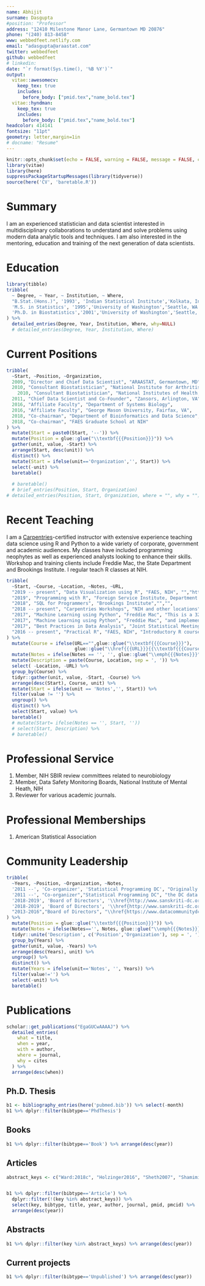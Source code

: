 ```yaml
---
name: Abhijit
surname: Dasgupta
#position: "Professor"
address: "12410 Milestone Manor Lane, Germantown MD 20876"
phone: "(240) 813-8458"
www: webbedfeet.netlify.com
email: "adasgupta@araastat.com"
twitter: webbedfeet
github: webbedfeet
# linkedin:
date: "`r format(Sys.time(), '%B %Y')`"
output: 
  vitae::awesomecv:
    keep_tex: true
    includes:
      before_body: ["pmid.tex","name_bold.tex"]
  vitae::hyndman:
    keep_tex: true
    includes:
      before_body: ["pmid.tex","name_bold.tex"]
headcolor: 414141
fontsize: "11pt"
geometry: letter,margin=1in
# docname: "Resume"
---
```


```r
knitr::opts_chunk$set(echo = FALSE, warning = FALSE, message = FALSE, cache = T)
library(vitae)
library(here)
suppressPackageStartupMessages(library(tidyverse))
source(here('CV', 'baretable.R'))
```

# Summary

I am an experienced statistician and data scientist interested in
multidisciplinary collaborations to understand and solve problems using modern
data analytic tools and techniques. I am also interested in the mentoring,
education and training of the next generation of data scientists.

# Education

```r
library(tibble)
tribble(
  ~ Degree, ~ Year, ~ Institution, ~ Where,
  "B.Stat.(Hons.)", '1993', 'Indian Statistical Institute','Kolkata, India',
  'M.S. in Statistics', '1995','University of Washington','Seattle, WA',
  'Ph.D. in Biostatistics','2001','University of Washington','Seattle, WA'
) %>% 
  detailed_entries(Degree, Year, Institution, Where, why=NULL)
  # detailed_entries(Degree, Year, Institution, Where)
```

# Current Positions
```r
tribble(
  ~Start, ~Position, ~Organization,
  2009, "Director and Chief Data Scientist", "ARAASTAT, Germantown, MD",
  2010, "Consultant Biostatistician", "National Institute for Arthritis, Musculoskeletal and Skin Diseases",
    2010, "Consultant Biostatistician", "National Institutes of Health, Bethesda, MD",
  2011, "Chief Data Scientist and Co-Founder", "Zansors, Arlington, VA",
  2016, "Affiliate Faculty", "Department of Systems Biology",
  2016, "Affiliate Faculty", "George Mason University, Fairfax, VA",
  2018, "Co-chairman", "Department of Bioinformatics and Data Science",
  2018, "Co-chairman", "FAES Graduate School at NIH"
) %>% 
  mutate(Start = paste0(Start, '--')) %>% 
  mutate(Position = glue::glue("\\textbf{{{Position}}}")) %>% 
  gather(unit, value, -Start) %>%
  arrange(Start, desc(unit)) %>% 
  distinct() %>% 
  mutate(Start = ifelse(unit=='Organization','', Start)) %>% 
  select(-unit) %>% 
  baretable()
  
  # baretable()
  # brief_entries(Position, Start, Organization)
# detailed_entries(Position, Start, Organization, where = "", why = "")
```

\newpage
# Recent Teaching

I am a [Carpentries](https://www.carpentries.org)-certified instructor with extensive experience 
teaching data science using R and Python to a wide variety of corporate,
government and academic audiences. My classes have included programming neophytes as well as 
experienced analysts looking to enhance their skills. Workshop and training clients include Freddie Mac, the State Department and Brookings Institute. I regular teach R classes at NIH.

```r
tribble(
  ~Start, ~Course, ~Location, ~Notes, ~URL,
  "2019 -- present", "Data Visualization using R", "FAES, NIH", "","http://www.araastat.com/BIOF439",
  "2019", "Programming with R", "Foreign Service Institute, Department of State","3-day workshops introducing R in a Excel-dominant environment","",
  "2018", "SQL for Programmers", "Brookings Institute","","",
  "2018 -- present", "Carpentries Workshops", "NIH and other locations", "both R- and Python-based", "",
  "2017", "Machine Learning using Python", "Freddie Mac", "This is a 32-hour corporate training program covering the background, theory, usage ", "",
  "2017", "Machine Learning using Python", "Freddie Mac", "and implementation of several machine learning methods","",
  "2017", "Best Practices in Data Analysis", "Joint Statistical Meetings, Baltimore", "This is a continuing education course. I received all A's on my evaluations","",
  "2016 -- present", "Practical R", "FAES, NIH", "Introductory R course", "http://www.araastat.com/BIOF339_PracticalR"
) %>% 
  mutate(Course = ifelse(URL=="",glue::glue("\\textbf{{{Course}}}"), 
                         glue::glue("\\href{{{URL}}}{{\\textbf{{{Course}}}}}"))) %>% 
  mutate(Notes = ifelse(Notes == '', '', glue::glue("\\emph{{{Notes}}}"))) %>% 
  mutate(Description = paste(Course, Location, sep = ', ')) %>% 
  select( -Location, -URL) %>% 
  group_by(Course) %>% 
  tidyr::gather(unit, value, -Start, -Course) %>% 
  arrange(desc(Start), Course, unit) %>% 
  mutate(Start = ifelse(unit == 'Notes','', Start)) %>% 
  filter(value != '') %>% 
  ungroup() %>% 
  distinct() %>% 
  select(Start, value) %>% 
  baretable()
  # mutate(Start= ifelse(Notes == '', Start, ''))
  # select(Start, Description) %>% 
  # baretable()
```

# Professional Service

1. Member, NIH SBIR review committees related to neurobiology
1. Member, Data Safety Monitoring Boards, National Institute of Mental Heath, NIH
1. Reviewer for various academic journals. 

# Professional Memberships

1. American Statistical Association 
 
# Community Leadership

```r
tribble(
  ~Years, ~Position, ~Organization, ~Notes,
  '2011 --', 'Co-organizer', 'Statistical Programming DC', "Originally the DC R Users Group, this meetup brings together",
  '2011 --', "Co-organizer","Statistical Programming DC", "the DC data science community to share and discuss data science implementations in R and Python",
  '2018-2019', 'Board of Directors', '\\href{http://www.sanskriti-dc.org}{Sanskriti, Inc.}', 'A socio-cultural organization supporting the Bengali community',
  '2018-2019', 'Board of Directors', '\\href{http://www.sanskriti-dc.org}{Sanskriti, Inc.}', 'in Montgomery County and the greater DC area',
  "2013-2016","Board of Directors", "\\href{https://www.datacommunitydc.org}{Data Community DC}",""
) %>% 
  mutate(Position = glue::glue("\\textbf{{{Position}}}")) %>% 
  mutate(Notes = ifelse(Notes=='', Notes, glue::glue("\\emph{{{Notes}}}"))) %>% 
  tidyr::unite('Description', c('Position','Organization'), sep = ', ') %>% 
  group_by(Years) %>% 
  gather(unit, value, -Years) %>%
  arrange(desc(Years), unit) %>% 
  ungroup() %>% 
  distinct() %>% 
  mutate(Years = ifelse(unit=='Notes', '', Years)) %>% 
  filter(value!='') %>% 
  select(-unit) %>% 
  baretable()

```

\newpage
# Publications

```r
scholar::get_publications("EgaGUCwAAAAJ") %>% 
  detailed_entries(
    what = title,
    when = year,
    with = author,
    where = journal,
    why = cites
  ) %>% 
  arrange(desc(when))
```

## Ph.D. Thesis

```r
b1 <- bibliography_entries(here('pubmed.bib')) %>% select(-month)
b1 %>% dplyr::filter(bibtype=='PhdThesis')
```

## Books

```r
b1 %>% dplyr::filter(bibtype=='Book') %>% arrange(desc(year))
```

## Articles

```r
abstract_keys <- c("Ward:2018c", "Holzinger2016", "Sheth2007", "Shamimi-Noori2007", "Tektonidou2015a", "Gibbons2009", "Natan2009", "Gibbons2009a", "Brody2009", "Bonita2009", "Ruggiero2009")


b1 %>% dplyr::filter(bibtype=='Article') %>%
  dplyr::filter(!(key %in% abstract_keys)) %>%
  select(key, bibtype, title, year, author, journal, pmid, pmcid) %>%
  arrange(desc(year))

```

## Abstracts

```r
b1 %>% dplyr::filter(key %in% abstract_keys) %>% arrange(desc(year))
```

\newpage
## Current projects

```r
b1 %>% dplyr::filter(bibtype=='Unpublished') %>% arrange(desc(year))
```

